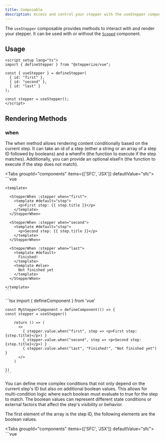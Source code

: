 ```yaml
---
title: Composable
description: Access and control your stepper with the useStepper composable
---
```


The `useStepper` composable provides methods to interact with and render your stepper. It can be used with or without the [`Scoped`](./scoped) component.

## Usage

```vue
<script setup lang="ts">
import { defineStepper } from "@stepperize/vue";

const { useStepper } = defineStepper(
  { id: "first" },
  { id: "second" },
  { id: "last" }
);

const stepper = useStepper();
</script>
```

## Rendering Methods

### when

The when method allows rendering content conditionally based on the current step.
It can take an id of a step (either a string or an array of a step ID followed by booleans)
and a whenFn (the function to execute if the step matches). Additionally, you can provide
an optional elseFn (the function to execute if the step does not match).

<Tabs groupId="components" items={['SFC', 'JSX']} defaultValue="sfc">
  <Tab value="sfc">
    ```vue
    <script setup lang="ts">
      import { defineStepper, StepperWhen } from '@stepperize/vue'
      const stepper = useStepper()
    </script>

    <template>

      <StepperWhen :stepper when="first">
        <template #default="step">
          <p>First step: {{ step.title }}</p>
        </template>
      </StepperWhen>

      <StepperWhen :stepper when="second">
        <template #default="step">
          <p>Second step: {{ step.title }}</p>
        </template>
      </StepperWhen>

      <StepperWhen :stepper when="last">
        <template #default>
          Finished!
        </template>
        <template #else>
          Not finished yet
        </template>
      </StepperWhen>

    </template>
    ```

  </Tab>
  <Tab value="jsx">
    ```tsx
    import { defineComponent } from 'vue'

    const MyStepperComponent = defineComponent(() => {
    const stepper = useStepper()

        return () => (
          <>
            { stepper.value.when("first", step => <p>First step: {step.title}</p>) }
            { stepper.value.when("second", step => <p>Second step: {step.title}</p>) }
            { stepper.value.when("last", "Finished!", "Not finished yet") }
          </>
        )

    })
    ```

  </Tab>
</Tabs>

You can define more complex conditions that not only depend on the current step's ID
but also on additional boolean values. This allows for multi-condition logic where each
boolean must evaluate to true for the step to match. The boolean values can represent
different state conditions or external factors that affect the step's visibility or behavior.

<Callout type="info">
  The first element of the array is the step ID, the following elements are the
  boolean values.
</Callout>

<Tabs groupId="components" items={['SFC', 'JSX']} defaultValue="sfc">
  <Tab value="sfc">
    ```vue
    <script setup lang="ts">
    import { defineStepper, StepperWhen } from '@stepperize/vue'

    const stepper = useStepper()

    const condition1 = true; // or false
    const condition2 = true; // or false

    </script>

    <template>

      <StepperWhen :stepper :when="['first', condition1, condition2]">
        <template #default="step">
          <p>First step: {{ step.title }}</p>
        </template>
      </StepperWhen>

    </template>
    ```

  </Tab>
  <Tab value="jsx">
    ```tsx
    import { defineComponent } from 'vue'

    const MyStepperComponent = defineComponent(() => {
    const stepper = useStepper()

        return () => (
          <>
            { stepper.when(["first", condition1, condition2], step => <p>First step: {step.title}</p>) }
          </>
        )

    })
    ```

  </Tab>
</Tabs>

### switch

The switch method allows you to render content based on the current step's ID,
similar to a switch-case structure. This method provides a cleaner and more scalable
way to handle different step-specific rendering logic, making it ideal for scenarios
where you need to differentiate the UI depending on the current step without writing
multiple when conditions.

<Tabs groupId="components" items={['SFC', 'JSX']} defaultValue="sfc">
  <Tab value="sfc">
    ```vue
    <script setup lang="ts">
    import { defineStepper, StepperSwitch } from '@stepperize/vue'

    const stepper = useStepper()

    </script>

    <template>

      <StepperSwitch :stepper>
        <template #first="step">
          <p>First: {{ step.title }}</p>
        </template>
        <template #second="step">
          <p>Second: {{ step.title }}</p>
        </template>
        <template #last>
          Finished!
        </template>
      </StepperSwitch>

    </template>
    ```

  </Tab>
  <Tab value="jsx">
    ```tsx
    import { defineComponent } from 'vue'

    const MyStepperComponent = defineComponent(() => {
      const stepper = useStepper()

      return () => (
        <>
          { stepper.value.switch({
            first: step => <p>First: {step.title}</p>,
            second: step => <p>Second: {step.title}</p>,
            last: () => <p>Finished!</p>,
          }) }
        </>
      )

    })

    ```

  </Tab>
</Tabs>

### match

The match method allows you to render content based on an external state,
such as a value fetched from a server or any dynamic state in your application.
This provides flexibility for rendering content that is tied not only to the
current step in the stepper but also to any other state outside the stepper's
context, such as user actions, data from an API, or global application state.

<Tabs groupId="components" items={['SFC', 'JSX']} defaultValue="sfc">
  <Tab value="sfc">
    ```vue
    <script setup lang="ts">
    import { defineStepper, StepperMatch } from '@stepperize/vue'

    const stepper = useStepper()

    const state = "Value from server or client state"

    </script>

    <template>

      <StepperMatch :stepper :state>
        <template #first="step">
          <p>First: {{ step.title }}</p>
        </template>
        <template #second="step">
          <p>Second: {{ step.title }}</p>
        </template>
        <template #last>
          Finished!
        </template>
      </StepperMatch>

    </template>
    ```

  </Tab>
  <Tab value="jsx">
    ```tsx
    import { defineComponent } from 'vue'

    const MyStepperComponent = defineComponent(() => {
      const stepper = useStepper()
      const state = "Value from server or client state"

      return () => (
        <>
          { stepper.value.match(state, {
            first: step => <p>First: {step.title}</p>,
            second: step => <p>Second: {step.title}</p>,
            last: () => <p>Finished!</p>,
          }) }
        </>
      )
    })
    ```

  </Tab>
</Tabs>

<Callout type="info">
  `match` allows state-based control from client or server, useful for
  frameworks like Nuxt with server-side state management.
</Callout>

## Before/after functions

While the API provides specific functions to move to the previous or next step, there are situations such as form validations where we want to execute actions before or after we move to the previous or next step.

That is why there are the following functions:

- `beforeNext`
- `afterNext`
- `beforePrev`
- `afterPrev`

### beforeNext

The `beforeNext` function allows you to execute a function before moving to the next step.
It returns a promise that resolves to a boolean value. If the promise resolves to true,
the stepper will move to the next step. If the promise resolves to false, the stepper
will not move to the next step.

In case you don't need a promise, you can use the `beforeNext` returning a boolean value.

### afterNext

The `afterNext` function allows you to execute a function after moving to the next step.
It returns a promise that resolves to a void value.

In case you don't need a promise, you can use the `afterNext` returning a void value.

### beforePrev

The `beforePrev` function allows you to execute a function before moving to the previous step.
It returns a promise that resolves to a boolean value. If the promise resolves to true,
the stepper will move to the previous step. If the promise resolves to false, the stepper
will not move to the previous step.

In case you don't need a promise, you can use the `beforePrev` returning a boolean value.

### afterPrev

The `afterPrev` function allows you to execute a function after moving to the previous step.
It returns a promise that resolves to a void value.

In case you don't need a promise, you can use the `afterPrev` returning a void value.

### beforeGoTo

The `beforeGoTo` function allows you to execute a function before moving to a specific step.
It returns a promise that resolves to a boolean value. If the promise resolves to true,
the stepper will move to the specific step. If the promise resolves to false, the stepper
will not move to the specific step.

```vue
<script setup lang="ts">
const stepper = useStepper();
</script>
<template>
  <button
    @click="
      () =>
        stepper.beforeGoTo('first', () => {
          // Your logic here
          return true; // or false
        })
    "
  >
    Go to first step
  </button>
</template>
```

### afterGoTo

The `afterGoTo` function allows you to execute a function after moving to a specific step.
It returns a promise that resolves to a void value.

```vue
<script setup lang="ts">
const stepper = useStepper();
</script>
<template>
  <button
    @click="
      () =>
        stepper.afterGoTo('first', () => {
          // Your logic here
        })
    "
  >
    Go to first step
  </button>
</template>
```

## Metadata

The metadata is a way to add custom data to a step. It is useful for adding dynamic values to a step, such as a value fetched from a server or any dynamic state in your application.

In order to add metadata to your stepper, you can add initial metadata in the `useStepper` composable.

```tsx
const stepper = useStepper({
  initialMetadata: {
    first: {
      value: "1",
    },
  },
});
```

This metadata will be available in the `metadata` property of the `useStepper` composable and you can also use methods to set, get and reset the metadata.

### setMetadata

Allows you to set the metadata for a step.

```tsx
stepper.value.setMetadata("first", {
  value: "1",
});
```

### getMetadata

The `getMetadata` method allows you to get the metadata for a step.

```tsx
const metadata = stepper.value.getMetadata("first");
```

### resetMetadata

The `resetMetadata` method allows you to reset the metadata for a step. You can also pass a boolean value to keep the initial metadata defined in the `useStepper` composable.

```tsx
stepper.value.resetMetadata(true | false);
```

## API Reference

| Name          | Type                                                                                                                 | Description                                                                                                                  |
| ------------- | -------------------------------------------------------------------------------------------------------------------- | ---------------------------------------------------------------------------------------------------------------------------- |
| all           | `Step[]`                                                                                                             | Returns all steps                                                                                                            |
| current       | `Step`                                                                                                               | Returns the current step                                                                                                     |
| isLast        | `boolean`                                                                                                            | Returns true if the current step is the last step                                                                            |
| isFirst       | `boolean`                                                                                                            | Returns true if the current step is the first step                                                                           |
| metadata      | `Record<string, Metadata>`                                                                                           | Returns the metadata for the current step                                                                                    |
| setMetadata   | `(id: string, values: Metadata) => void`                                                                             | Sets the metadata for a step                                                                                                 |
| getMetadata   | `(id: string) => Metadata`                                                                                           | Returns the metadata for a step                                                                                              |
| resetMetadata | `(keepInitialMetadata?: boolean) => void`                                                                            | Resets the metadata. If keepInitialMetadata is true, the initial metadata defined in the useStepper composable will be kept. |
| beforeNext    | `(callback: () => Promise<boolean> \| boolean) => void`                                                              | Executes a function before moving to the next step                                                                           |
| afterNext     | `(callback: () => Promise<void> \| void) => void`                                                                    | Executes a function after moving to the next step                                                                            |
| beforePrev    | `(callback: () => Promise<boolean> \| boolean) => void`                                                              | Executes a function before moving to the previous step                                                                       |
| afterPrev     | `(callback: () => Promise<void> \| void) => void`                                                                    | Executes a function after moving to the previous step                                                                        |
| beforeGoTo    | `(id: string, callback: () => Promise<boolean> \| boolean) => void`                                                  | Executes a function before moving to a specific step                                                                         |
| afterGoTo     | `(id: string, callback: () => Promise<void> \| void) => void`                                                        | Executes a function after moving to a specific step                                                                          |
| next          | `() => void`                                                                                                         | Advances to the next step                                                                                                    |
| prev          | `() => void`                                                                                                         | Returns to the previous step                                                                                                 |
| get           | `(id: string) => Step`                                                                                               | Returns a step by its ID                                                                                                     |
| goTo          | `(id: string) => void`                                                                                               | Navigates to a specific step by its ID                                                                                       |
| reset         | `() => void`                                                                                                         | Resets the stepper to its initial state                                                                                      |
| when          | `(id: string, whenFn: (step: Step) => React.ReactNode, elseFn?: (step: Step) => React.ReactNode) => React.ReactNode` | Executes a function based on the current step ID                                                                             |
| switch        | `(steps: { [id: string]: (step: Step) => React.ReactNode }) => React.ReactNode`                                      | Executes a function based on a switch-case-like structure for steps                                                          |
| match         | `(state: string, steps: { [id: string]: (step: Step) => React.ReactNode }) => React.ReactNode`                       | Matches the current state with a set of possible states and executes the corresponding function                              |
